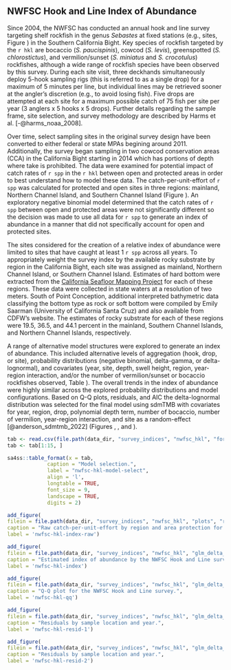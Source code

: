 ## NWFSC Hook and Line Index of Abundance {#nwfsc-hkl-model}

Since 2004, the NWFSC has conducted an annual hook and line survey targeting shelf rockfish in the genus *Sebastes* at fixed stations (e.g., sites, Figure \ref{fig:nwfsc-hkl-map}) in the Southern California Bight. Key species of rockfish targeted by the `r hkl` are bocaccio (*S. paucispinis*), cowcod (*S. levis*), greenspotted (*S. chlorostictus*), and vermilion/sunset (*S. miniatus* and *S. crocotulus*) rockfishes, although a wide range of rockfish species have been observed by this survey. During each site visit, three deckhands simultaneously deploy 5-hook sampling rigs (this is referred to as a single drop) for a maximum of 5 minutes per line, but individual lines may be retrieved sooner at the angler's discretion (e.g., to avoid losing fish). Five drops are attempted at each site for a maximum possible catch of 75 fish per site per year (3 anglers x 5 hooks x 5 drops). Further details regarding the sample frame, site selection, and survey methodology are described by Harms et al. [-@harms_noaa_2008]. 

Over time, select sampling sites in the original survey design have been converted to either federal or state MPAs begining around 2011. Additionally, the survey began sampling in two cowcod conservation areas (CCA) in the California Bight starting in 2014 which has portions of depth where take is prohibited. The data were examined for potential impact of catch rates of `r spp` in the `r hkl` between open and protected areas in order to best understand how to model these data. The catch-per-unit-effort of `r spp` was calculated for protected and open sites in three regions: mainland, Northern Channel Island, and Southern Channel Island (Figure \ref{fig:nwfsc-hkl-index-raw}). An exploratory negative binomial model determined that the catch rates of `r spp` between open and protected areas were not significantly different so the decision was made to use all data for `r spp` to generate an index of abundance in a manner that did not specifically account for open and protected sites. 

The sites considered for the creation of a relative index of abundance were limited to sites that have caught at least 1 `r spp` across all years. To appropriately weight the survey index by the available rocky substrate by region in the California Bight, each site was assigned as mainland, Northern Channel Island, or Southern Channel Island. Estimates of hard bottom were extracted from the [California Seafloor Mapping Project](http://seafloor.otterlabs.org/index.html) for each of these regions. These data were collected in state waters at a resolution of two meters. South of Point  Conception, additional interpreted bathymetric data classifying the bottom type as rock or soft bottom were compiled by Emily Saarman (University of California Santa Cruz) and also available  from CDFW's website. The estimates of rocky substrate for each of these regions were 19.5, 36.5, and 44.1 percent in the mainland, Southern Channel Islands, and Northern Channel Islands, respectively. 

A range of alternative model structures were explored to generate an index of abundance. This included alternative levels of aggregation (hook, drop, or site), probability distributions (negative binomial, delta-gamma, or delta-lognormal), and covariates (year, site, depth, swell height, region, year-region interaction, and/or the number of vermilion/sunset or bocaccio rockfishes observed, Table \ref{tab:nwfsc-hkl-model-select}). The overall trends in the index of abundance were highly similar across the explored probability distributions and model configurations. Based on Q-Q plots, residuals, and AIC the delta-lognormal distribution was selected for the final model using sdmTMB with covariates for year, region, drop, polynomial depth term, number of bocaccio, number of vermilion, year-region interaction, and site as a random-effect [@anderson_sdmtmb_2022] (Figures \ref{fig:nwfsc-hkl-qq}, \ref{fig:nwfsc-hkl-resid-1}, and \ref{fig:nwfsc-hkl-resid-2}). 


```r
tab <- read.csv(file.path(data_dir, "survey_indices", "nwfsc_hkl", "forSS", "area_weighted_model_selection.csv"))
tab <- tab[1:15, ]

sa4ss::table_format(x = tab,
             caption = "Model selection.",
             label = "nwfsc-hkl-model-select",
             align = 'l',
             longtable = TRUE,
             font_size = 9,
             landscape = TRUE,
             digits = 2) 
```


\newpage

\input{tex_tables/nwfsc_hkl_formatted_index.tex}

\newpage

```r
add_figure(
filein = file.path(data_dir, "survey_indices", "nwfsc_hkl", "plots", "raw_cpue_nwfsc_hkl_by_mpa_vs_open_by_region.png"), 
caption = "Raw catch-per-unit-effort by region and area protection for the NWFSC Hook and Line suvey.",
label = 'nwfsc-hkl-index-raw')
```

\newpage

```r
add_figure(
filein = file.path(data_dir, "survey_indices", "nwfsc_hkl", "glm_delta_lognormal_year_area_depth_drop_vermilion_bocaccio_all_areas_re_site_area_weighted", "Index.png"), 
caption = "Estimated index of abundance by the NWFSC Hook and Line survey for copper rockfish.",
label = 'nwfsc-hkl-index')
```

\newpage

```r
add_figure(
filein = file.path(data_dir, "survey_indices", "nwfsc_hkl", "glm_delta_lognormal_year_area_depth_drop_vermilion_bocaccio_all_areas_re_site_area_weighted", "qq.png"), 
caption = "Q-Q plot for the NWFSC Hook and Line survey.",
label = 'nwfsc-hkl-qq')
```

\newpage

```r
add_figure(
filein = file.path(data_dir, "survey_indices", "nwfsc_hkl", "glm_delta_lognormal_year_area_depth_drop_vermilion_bocaccio_all_areas_re_site_area_weighted", "residuals_page1.png"), 
caption = "Residuals by sample location and year.",
label = 'nwfsc-hkl-resid-1')
```

\newpage

```r
add_figure(
filein = file.path(data_dir, "survey_indices", "nwfsc_hkl", "glm_delta_lognormal_year_area_depth_drop_vermilion_bocaccio_all_areas_re_site_area_weighted", "residuals_page2.png"), 
caption = "Residuals by sample location and year.",
label = 'nwfsc-hkl-resid-2')
```

\newpage
